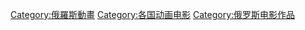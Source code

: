 [[Category:俄羅斯動畫|Category:俄羅斯動畫]]
[[Category:各国动画电影|Category:各国动画电影]]
[[Category:俄罗斯电影作品|Category:俄罗斯电影作品]]